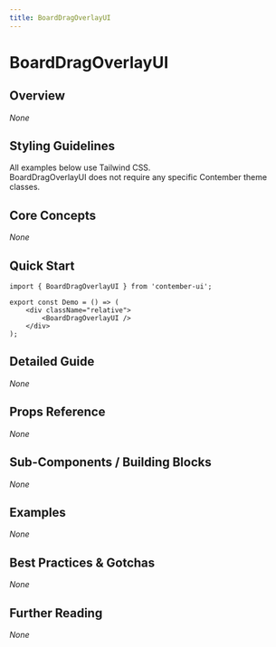 ```yaml
---
title: BoardDragOverlayUI
---
```


<!-- Edited by human: false -->
<!-- Examples count: 0 -->
<!-- Source examples: 0 -->
<!-- Playground examples: 0 -->
<!-- External examples: 0 -->
<!-- Import examples: 0 -->

# BoardDragOverlayUI

## Overview
_None_

## Styling Guidelines
All examples below use Tailwind CSS.  
BoardDragOverlayUI does not require any specific Contember theme classes.

## Core Concepts
_None_

## Quick Start
```tsx
import { BoardDragOverlayUI } from 'contember-ui';

export const Demo = () => (
	<div className="relative">
		<BoardDragOverlayUI />
	</div>
);
```

## Detailed Guide
_None_

## Props Reference
_None_

## Sub-Components / Building Blocks
_None_

## Examples
_None_

## Best Practices & Gotchas
_None_

## Further Reading
_None_

<!-- End of Generated Documentation -->
